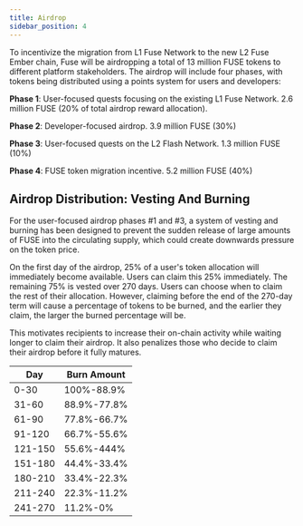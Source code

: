```yaml
---
title: Airdrop
sidebar_position: 4
---
```


To incentivize the migration from L1 Fuse Network to the new L2 Fuse Ember chain, Fuse will be airdropping a total of 13 million FUSE tokens to different platform stakeholders. The airdrop will include four phases, with tokens being distributed using a points system for users and developers:

**Phase 1**: User-focused quests focusing on the existing L1 Fuse Network. 2.6 million FUSE (20% of total airdrop reward allocation).

**Phase 2**: Developer-focused airdrop. 3.9 million FUSE (30%)

**Phase 3**: User-focused quests on the L2 Flash Network. 1.3 million FUSE (10%)

**Phase 4**: FUSE token migration incentive. 5.2 million FUSE (40%)

## Airdrop Distribution: Vesting And Burning

For the user-focused airdrop phases #1 and #3, a system of vesting and burning has been designed to prevent the sudden release of large amounts of FUSE into the circulating supply, which could create downwards pressure on the token price.

On the first day of the airdrop, 25% of a user's token allocation will immediately become available. Users can claim this 25% immediately. The remaining 75% is vested over 270 days. Users can choose when to claim the rest of their allocation. However, claiming before the end of the 270-day term will cause a percentage of tokens to be burned, and the earlier they claim, the larger the burned percentage will be.

This motivates recipients to increase their on-chain activity while waiting longer to claim their airdrop. It also penalizes those who decide to claim their airdrop before it fully matures.

| Day     | Burn Amount |
| ------- | ----------- |
| 0-30    | 100%-88.9%  |
| 31-60   | 88.9%-77.8% |
| 61-90   | 77.8%-66.7% |
| 91-120  | 66.7%-55.6% |
| 121-150 | 55.6%-444%  |
| 151-180 | 44.4%-33.4% |
| 180-210 | 33.4%-22.3% |
| 211-240 | 22.3%-11.2% |
| 241-270 | 11.2%-0%    |
